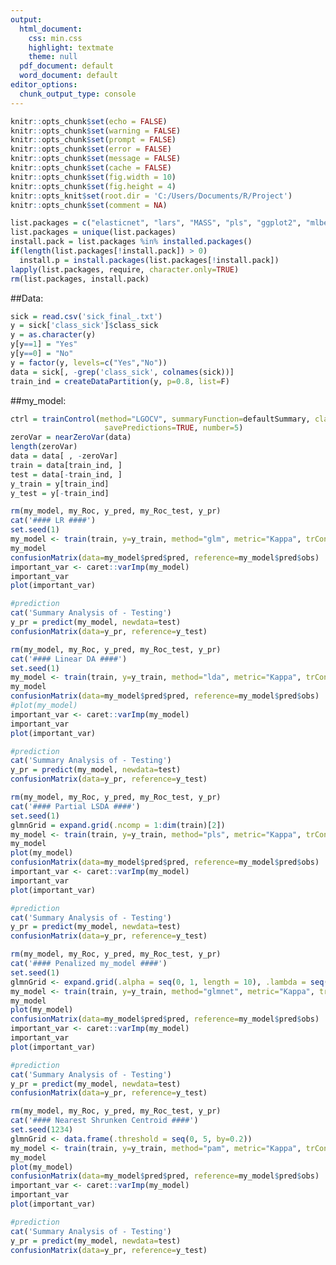 ---
output:
  html_document:
    css: min.css
    highlight: textmate
    theme: null
  pdf_document: default
  word_document: default
editor_options: 
  chunk_output_type: console
---

```{r setup, include=FALSE}
knitr::opts_chunk$set(echo = FALSE)
knitr::opts_chunk$set(warning = FALSE)
knitr::opts_chunk$set(prompt = FALSE)
knitr::opts_chunk$set(error = FALSE)
knitr::opts_chunk$set(message = FALSE)
knitr::opts_chunk$set(cache = FALSE)
knitr::opts_chunk$set(fig.width = 10)
knitr::opts_chunk$set(fig.height = 4)
knitr::opts_knit$set(root.dir = 'C:/Users/Documents/R/Project')
knitr::opts_chunk$set(comment = NA)
```

```{r packages, echo=FALSE, results='hide'}
list.packages = c("elasticnet", "lars", "MASS", "pls", "ggplot2", "mlbench", "lattice", "car", "knitr", "caret", "e1071", "DT", "gplots", "ROCR", "klaR", "corrplot", "AppliedPredictiveModeling", "data.table", "kableExtra", "VIM", "Amelia", "earth", "kernlab", "nnet", "mlbench", "plotmo", 'pROC')
list.packages = unique(list.packages)
install.pack = list.packages %in% installed.packages()
if(length(list.packages[!install.pack]) > 0) 
  install.p = install.packages(list.packages[!install.pack])
lapply(list.packages, require, character.only=TRUE)
rm(list.packages, install.pack)
```

##Data:
```{r data}
sick = read.csv('sick_final_.txt')
y = sick['class_sick']$class_sick
y = as.character(y)
y[y==1] = "Yes"
y[y==0] = "No"
y = factor(y, levels=c("Yes","No"))
data = sick[, -grep('class_sick', colnames(sick))]
train_ind = createDataPartition(y, p=0.8, list=F)
```

##my_model:
```{r my_model_}
ctrl = trainControl(method="LGOCV", summaryFunction=defaultSummary, classProbs=TRUE,
                     savePredictions=TRUE, number=5)
zeroVar = nearZeroVar(data)
length(zeroVar)
data = data[ , -zeroVar]
train = data[train_ind, ]
test = data[-train_ind, ]
y_train = y[train_ind]
y_test = y[-train_ind]
```

```{r Logistic_Regr_1}
rm(my_model, my_Roc, y_pred, my_Roc_test, y_pr)
cat('#### LR ####')
set.seed(1)
my_model <- train(train, y=y_train, method="glm", metric="Kappa", trControl=ctrl)
my_model
confusionMatrix(data=my_model$pred$pred, reference=my_model$pred$obs)
important_var <- caret::varImp(my_model) 
important_var
plot(important_var)

#prediction
cat('Summary Analysis of - Testing')
y_pr = predict(my_model, newdata=test)
confusionMatrix(data=y_pr, reference=y_test)
```

```{r LDA_1}
rm(my_model, my_Roc, y_pred, my_Roc_test, y_pr)
cat('#### Linear DA ####')
set.seed(1)
my_model <- train(train, y=y_train, method="lda", metric="Kappa", trControl=ctrl, preProc=c('center', 'scale'))
my_model
confusionMatrix(data=my_model$pred$pred, reference=my_model$pred$obs)
#plot(my_model)
important_var <- caret::varImp(my_model) 
important_var
plot(important_var)

#prediction
cat('Summary Analysis of - Testing')
y_pr = predict(my_model, newdata=test)
confusionMatrix(data=y_pr, reference=y_test)
```

```{r PLSDA_1}
rm(my_model, my_Roc, y_pred, my_Roc_test, y_pr)
cat('#### Partial LSDA ####')
set.seed(1)
glmnGrid = expand.grid(.ncomp = 1:dim(train)[2])
my_model <- train(train, y=y_train, method="pls", metric="Kappa", trControl=ctrl, preProc=c('center', 'scale'), tuneGrid = glmnGrid)
my_model
plot(my_model)
confusionMatrix(data=my_model$pred$pred, reference=my_model$pred$obs)
important_var <- caret::varImp(my_model) 
important_var
plot(important_var)

#prediction
cat('Summary Analysis of - Testing')
y_pr = predict(my_model, newdata=test)
confusionMatrix(data=y_pr, reference=y_test)
```

```{r PM_1, fig.width=10}
rm(my_model, my_Roc, y_pred, my_Roc_test, y_pr)
cat('#### Penalized my_model ####')
set.seed(1)
glmnGrid <- expand.grid(.alpha = seq(0, 1, length = 10), .lambda = seq(.01, .5, length = 10))
my_model <- train(train, y=y_train, method="glmnet", metric="Kappa", trControl=ctrl, preProc=c('center', 'scale'),             tuneGrid = glmnGrid)
my_model
plot(my_model)
confusionMatrix(data=my_model$pred$pred, reference=my_model$pred$obs)
important_var <- caret::varImp(my_model) 
important_var
plot(important_var)

#prediction
cat('Summary Analysis of - Testing')
y_pr = predict(my_model, newdata=test)
confusionMatrix(data=y_pr, reference=y_test)
```

```{r NSC_1}
rm(my_model, my_Roc, y_pred, my_Roc_test, y_pr)
cat('#### Nearest Shrunken Centroid ####')
set.seed(1234)
glmnGrid <- data.frame(.threshold = seq(0, 5, by=0.2))
my_model <- train(train, y=y_train, method="pam", metric="Kappa", trControl=ctrl, preProc=c('center', 'scale'),             tuneGrid = glmnGrid)
my_model
plot(my_model)
confusionMatrix(data=my_model$pred$pred, reference=my_model$pred$obs)
important_var <- caret::varImp(my_model) 
important_var
plot(important_var)

#prediction
cat('Summary Analysis of - Testing')
y_pr = predict(my_model, newdata=test)
confusionMatrix(data=y_pr, reference=y_test)
```












